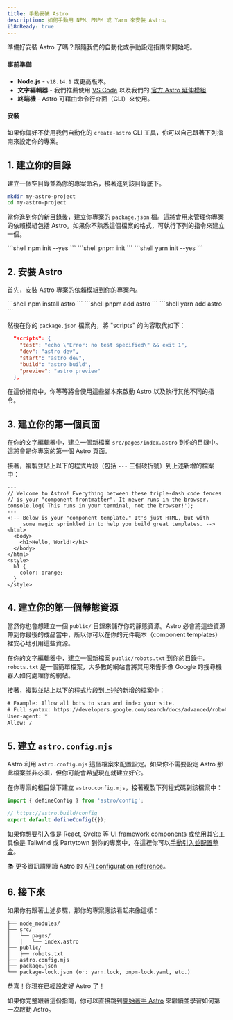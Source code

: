 ```yaml
---
title: 手動安裝 Astro
description: 如何手動用 NPM、PNPM 或 Yarn 來安裝 Astro。
i18nReady: true
---
```



準備好安裝 Astro 了嗎？跟隨我們的自動化或手動設定指南來開始吧。

#### 事前準備

- **Node.js** - `v18.14.1` 或更高版本。
- **文字編輯器** - 我們推薦使用 [VS Code](https://code.visualstudio.com/) 以及我們的 [官方 Astro 延伸模組](https://marketplace.visualstudio.com/items?itemName=astro-build.astro-vscode).
- **終端機** - Astro 可藉由命令行介面（CLI）來使用。

<InstallGuideTabGroup />

#### 安裝

如果你偏好不使用我們自動化的 `create-astro` CLI 工具，你可以自己跟著下列指南來設定你的專案。

## 1. 建立你的目錄

建立一個空目錄並為你的專案命名，接著進到該目錄底下。

```bash
mkdir my-astro-project
cd my-astro-project
```
當你進到你的新目錄後，建立你專案的 `package.json` 檔。這將會用來管理你專案的依賴模組包括 Astro。如果你不熟悉這個檔案的格式，可執行下列的指令來建立一個。

<PackageManagerTabs>
  <Fragment slot="npm">
  ```shell
  npm init --yes
  ```
  </Fragment>
  <Fragment slot="pnpm">
  ```shell
  pnpm init 
  ```
  </Fragment>
  <Fragment slot="yarn">
  ```shell
  yarn init --yes
  ```
  </Fragment>
</PackageManagerTabs>

## 2. 安裝 Astro

首先，安裝 Astro 專案的依賴模組到你的專案內。

<PackageManagerTabs>
  <Fragment slot="npm">
  ```shell
  npm install astro
  ```
  </Fragment>
  <Fragment slot="pnpm">
  ```shell
  pnpm add astro
  ```
  </Fragment>
  <Fragment slot="yarn">
  ```shell
  yarn add astro
  ```
  </Fragment>
</PackageManagerTabs>

然後在你的 `package.json` 檔案內，將 "scripts" 的內容取代如下：

```json title="package.json" del={2} ins={3-6}
  "scripts": {
    "test": "echo \"Error: no test specified\" && exit 1",
    "dev": "astro dev",
    "start": "astro dev",
    "build": "astro build",
    "preview": "astro preview"
  },
```

在這份指南中，你等等將會使用這些腳本來啟動 Astro 以及執行其他不同的指令。

## 3. 建立你的第一個頁面

在你的文字編輯器中，建立一個新檔案 `src/pages/index.astro` 到你的目錄中。這將會是你專案的第一個 Astro 頁面。

接著，複製並貼上以下的程式片段（包括 `---` 三個破折號）到上述新增的檔案中：

```astro title="src/pages/index.astro"
---
// Welcome to Astro! Everything between these triple-dash code fences
// is your "component frontmatter". It never runs in the browser.
console.log('This runs in your terminal, not the browser!');
---
<!-- Below is your "component template." It's just HTML, but with
     some magic sprinkled in to help you build great templates. -->
<html>
  <body>
    <h1>Hello, World!</h1>
  </body>
</html>
<style>
  h1 {
    color: orange;
  }
</style>
```

## 4. 建立你的第一個靜態資源

當然你也會想建立一個 `public/` 目錄來儲存你的靜態資源。Astro 必會將這些資源帶到你最後的成品當中，所以你可以在你的元件範本（component templates）裡安心地引用這些資源。

在你的文字編輯器中，建立一個新檔案 `public/robots.txt` 到你的目錄中。`robots.txt` 是一個簡單檔案，大多數的網站會將其用來告訴像 Google 的搜尋機器人如何處理你的網站。

接著，複製並貼上以下的程式片段到上述的新增的檔案中：


```diff title="public/robots.txt"
# Example: Allow all bots to scan and index your site.
# Full syntax: https://developers.google.com/search/docs/advanced/robots/create-robots-txt
User-agent: *
Allow: /
```

## 5. 建立 `astro.config.mjs`

Astro 利用 `astro.config.mjs` 這個檔案來配置設定。如果你不需要設定 Astro 那此檔案並非必須，但你可能會希望現在就建立好它。

在你專案的根目錄下建立 `astro.config.mjs`，接著複製下列程式碼到該檔案中：

```js title="astro.config.mjs"
import { defineConfig } from 'astro/config';

// https://astro.build/config
export default defineConfig({});
```

如果你想要引入像是 React, Svelte 等 [UI framework components](/zh-tw/guides/framework-components/) 或使用其它工具像是 Tailwind 或 Partytown 到你的專案中，在這裡你可以[手動引入並配置整合](/zh-tw/guides/integrations-guide/)。

📚 更多資訊請閱讀 Astro 的 [API configuration reference](/zh-tw/reference/configuration-reference/)。

## 6. 接下來

如果你有跟著上述步驟，那你的專案應該看起來像這樣：

```
├── node_modules/
├── src/
│   └── pages/
│   │   └── index.astro
├── public/
│   ├── robots.txt
├── astro.config.mjs
├── package.json
└── package-lock.json (or: yarn.lock, pnpm-lock.yaml, etc.)
```

恭喜！你現在已經設定好 Astro 了！

如果你完整跟著這份指南，你可以直接跳到[開始著手 Astro](/zh-tw/install/auto/#2-啟動-astro-) 來繼續並學習如何第一次啟動 Astro。
